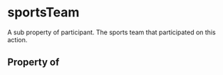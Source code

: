 # sportsTeam

A sub property of participant. The sports team that participated on this action.

## Property of



